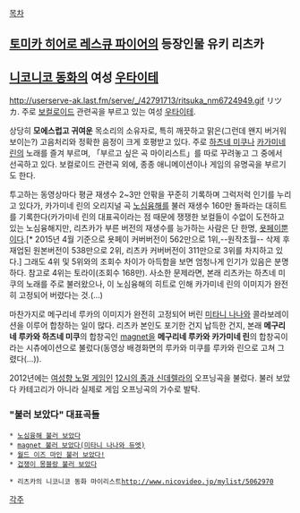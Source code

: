 [[목차]]
== [[토미카 히어로 레스큐 파이어]]의 등장인물 유키 리츠카 ==

== [[니코니코 동화]]의 여성 [[우타이테]] ==
http://userserve-ak.last.fm/serve/_/42791713/ritsuka_nm6724949.gif
リツカ. 주로 [[보컬로이드]] 관련곡을 부르고 있는 여성 [[우타이테]].

상당히 '''모에스럽고 귀여운''' 목소리의 소유자로, 특히 깨끗하고 맑은(그런데 왠지 버거워 보이는?) 고음처리와 정확한 음정이 크게 호평받고 있다.
주로 [[하츠네 미쿠]]나 [[카가미네 린]]의 노래를 즐겨 부르며, 「부르고 싶은 곡 마이리스트」를 따로 꾸려놓고 그 중에서 선곡하고 있다. 보컬로이드 관련곡 외에, 종종 애니메이션이나 게임의 유명곡을 부르기도 한다.

투고하는 동영상마다 평균 재생수 2~3만 안팎을 꾸준히 기록하며 그럭저럭 인기를 누리고 있다가, 카가미네 린의 오리지널 곡 [[노심융해]]를 불러 재생수 160만 돌파라는 대히트를 기록한다(카가미네 린의 대표곡이라는 점 때문에 쟁쟁한 보컬들이 수없이 도전하고 있는 노심융해지만, 리츠카가 부른 버전의 재생수를 능가하는 사람은 단 한명, [[욧페이]]뿐이다.[* 2015년 4월 기준으로 욧페이 커버버전이 562만으로 1위,--원작초월-- 삭제 후 재업된 원본버전이 538만으로 2위, 리츠카 커버버전이 311만으로 3위를 차지하고 있다.] 그래도 4위 및 5위와의 조회수 차이가 아득함을 보면 엄청나게 인기가 있음은 분명하다. 참고로 4위는 토라이(조회수 168만). 
사소한 문제라면, 본래 리츠카는 하츠네 미쿠의 노래를 주로 불러왔으나, 이 노심융해의 히트로 인해 카가미네 린의 이미지가 완전히 고정되어 버렸다는 것.(…)
 
마찬가지로 메구리네 루카의 이미지가 완전히 고정되어 버린 [[미타니 나나]]와 콜라보레이션을 이루어 합창하는 일이 많다. 리츠카 본인도 포기한 건지 납득한 건지, 본래 '''메구리네 루카와 하츠네 미쿠'''의 합창곡인 [[magnet]]을 '''메구리네 루카와 카가미네 린'''의 합창곡이라는 시츄에이션으로 불렀다(동영상 배경화면의 루카와 미쿠를 루카와 린으로 고쳐 그렸다(…)).

2012년에는 [[여성향 노멀 게임]]인 [[12시의 종과 신데렐라]]의 오프닝곡을 불렀다. 불러 보았다 카테고리가 아니라 실제로 게임 오프닝곡의 가수로 발탁.


=== "불러 보았다" 대표곡들 ===
 * [http://www.nicovideo.jp/watch/sm5696099 노심융해 불러 보았다]
 * [http://www.nicovideo.jp/watch/sm7157544 magnet 불러 보았다(미타니 나나와 듀엣)]
 * [http://www.nicovideo.jp/watch/sm7238874 월드 이즈 마인 불러 보았다!] 
 * [http://www.nicovideo.jp/watch/sm10501891 겁쟁이 몽블랑 불러 보았다]

 * 리츠카의 니코니코 동화 마이리스트[[http://www.nicovideo.jp/mylist/5062970]]

[[각주]]
